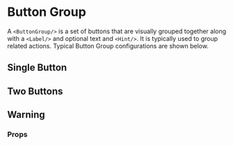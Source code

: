 
<Meta name='Button Group' component={ButtonGroup}/>

# Button Group

A `<ButtonGroup/>` is a set of buttons that are visually grouped together 
along with a `<Label/>` and optional text and `<Hint/>`. It is typically 
used to group related actions. 
Typical Button Group configurations are shown below.

## Single Button
<Canvas>
  <Story name='Single Button'>
    <ButtonGroup 
      id='single-button'
      label='Before you begin'
      buttons={[{ children: 'Start', type: 'primary' }]}
      content={{ 
        text: 'Please ensure you have all the required information to hand.' ,
        hint: 'This is form will take around 5 minutes to complete' 
      }}
      width='two-thirds'
    />
  </Story>
</Canvas>

## Two Buttons

<Canvas>
  <Story name='Two Buttons'>
    <ButtonGroup 
      id='two-buttons'
      label='Confirmation'
      buttons={[
        { children: 'Continue', type: 'primary' },
        { children: 'Cancel', type: 'secondary' }
      ]}
      content={{ 
        text: 'Please ensure the information you have provided is accurate.' ,
        hint: 'Responses cannot be amended after submission' 
      }}
      width='full'
    />
  </Story>
</Canvas>

## Warning

<Canvas>
    <Story name='Warning'>
    <ButtonGroup 
      id='two-buttons'
      label='Warning'
      buttons={[
        { children: 'Delete Account', type: 'warning' },
        { children: 'Cancel', type: 'secondary' }
      ]}
      content={{ 
        text: 'Please confirm you wish to delete your account.' ,
        hint: 'This is permanent and cannot be undone' 
      }}
      width='full'
    />
  </Story>
</Canvas>

### Props
<ArgsTable of={ButtonGroup}/>

<BackToTop/>
